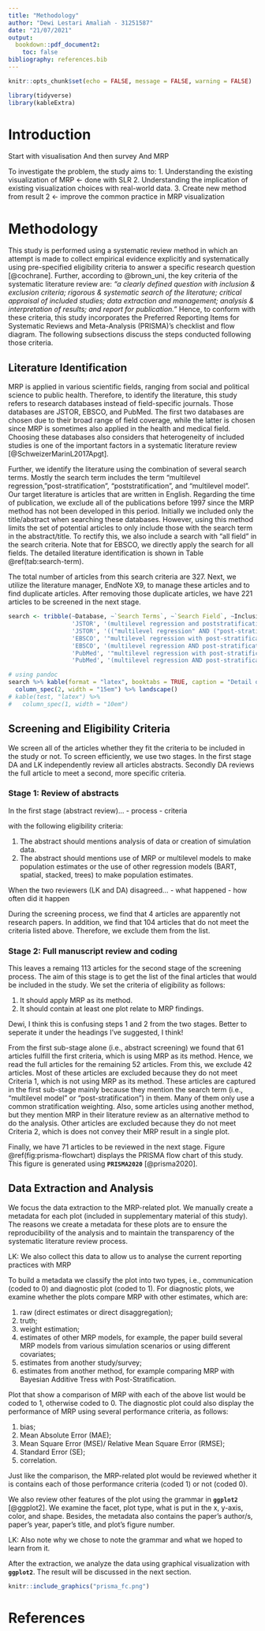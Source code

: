 ```yaml
---
title: "Methodology"
author: "Dewi Lestari Amaliah - 31251587"
date: "21/07/2021"
output: 
  bookdown::pdf_document2:
    toc: false
bibliography: references.bib
---
```


```r
knitr::opts_chunk$set(echo = FALSE, message = FALSE, warning = FALSE)

library(tidyverse)
library(kableExtra)
```


# Introduction

Start with visualisation
And then survey
And MRP

To investigate the problem, the study aims to:
1. Understanding the existing visualization of MRP <- done with SLR
2. Understanding the implication of existing visualization choices with real-world data. 
3. Create new method from result 2 <- improve the common practice in MRP visualization

# Methodology

This study is performed using a systematic review method in which an attempt is made to collect empirical evidence explicitly and systematically using pre-specified eligibility criteria to answer a specific research question [@cochrane]. Further, according to @brown_uni, the key criteria of the systematic literature review are: *"a clearly defined question with inclusion & exclusion criteria; rigorous & systematic search of the literature; critical appraisal of included studies; data extraction and management; analysis & interpretation of results; and report for publication."* Hence, to conform with these criteria, this study incorporates the Preferred Reporting Items for Systematic Reviews and Meta-Analysis (PRISMA)’s checklist and flow diagram. The following subsections discuss the steps conducted following those criteria. 


## Literature Identification

MRP is applied in various scientific fields, ranging from social and political science to public health. Therefore, to identify the literature, this study refers to research databases instead of field-specific journals. Those databases are JSTOR, EBSCO, and PubMed. The first two databases are chosen due to their broad range of field coverage, while the latter is chosen since MRP is sometimes also applied in the health and medical field. Choosing these databases also considers that heterogeneity of included studies is one of the important factors in a systematic literature review [@SchweizerMarinL2017Apgt].

Further, we identify the literature using the combination of several search terms. Mostly the search term includes the term "multilevel regression, "post-stratification", "poststratification", and "multilevel model". Our target literature is articles that are written in English. Regarding the time of publication, we exclude all of the publications before 1997 since the MRP method has not been developed in this period. Initially we included only the title/abstract when searching these databases. However, using this method limits the set of potential articles to only include those with the search term in the abstract/title. To rectify this, we also include a search with "all field" in the search criteria. Note that for EBSCO, we directly apply the search for all fields. The detailed literature identification is shown in Table \@ref(tab:search-term). 

The total number of articles from this search criteria are 327. Next, we utilize the literature manager, EndNote X9, to manage these articles and to find duplicate articles. After removing those duplicate articles, we have 221 articles to be screened in the next stage. 

```r

search <- tribble(~Database, ~`Search Terms`, ~`Search Field`, ~Inclusion, ~Exclusion, ~`Number Returned`,
                  'JSTOR', '(multilevel regression and poststratification) OR (“post-stratification”)', 'Abstract', 'Article, content I can access, English', 'anything before 1997', 44,
                  'JSTOR', '(("multilevel regression" AND ("post-stratification" OR Poststratification)) OR ("multilevel model" AND ("post-stratification" OR Poststratification)))', 'All field', 'Article, English', 'anything before 1997', 142, 
                  'EBSCO', '"multilevel regression with post-stratification" OR "multilevel regression with poststratification" OR "multilevel regression and Poststratification" OR "multilevel regression and Post-stratification"', 'All field', 'Academic (Peer-Reviewed) Journals, English', 'anything before 1997', 42,
                  'EBSCO', '(multilevel regression AND post-stratification) OR (multilevel model AND post-stratification) OR (multilevel regression AND poststratification ) OR (multilevel model AND poststratification)', 'All field', 'Academic (Peer-Reviewed) Journals, English', 'anything before 1997', 45,
                  'PubMed', '"multilevel regression with post-stratification" OR "multilevel regression with poststratification" OR "multilevel regression and Poststratification" OR "multilevel regression and Post-stratification"', 'Title/Abstract', 'Article, English', 'anything before 1997', 26,
                  'PubMed', '(multilevel regression AND post-stratification) OR (multilevel model AND post-stratification) OR (multilevel regression AND poststratification) OR (multilevel model AND poststratification)', 'All field', 'Article, English', 'anything before 1997', 28,)

# using pandoc 
search %>% kable(format = "latex", booktabs = TRUE, caption = "Detail of literature identification") %>%
  column_spec(2, width = "15em") %>% landscape()
# kable(test, "latex") %>%
#   column_spec(1, width = "10em")
```

## Screening and Eligibility Criteria

We screen all of the articles whether they fit the criteria to be included in the study or not. To screen efficiently, we use two stages. In the first stage DA and LK independently review all articles abstracts. Secondly DA reviews the full article to meet a second, more specific criteria. 

### Stage 1: Review of abstracts

In the first stage (abstract review)...
- process
- criteria

with the following eligibility criteria:

1. The abstract should mentions analysis of data or creation of simulation data. 
2. The abstract should mentions use of MRP or multilevel models to make population estimates or the use of other regression models (BART, spatial, stacked, trees) to make population estimates.

When the two reviewers (LK and DA) disagreed... 
- what happened
- how often did it happen

During the screening process, we find that 4 articles are apparently not research papers. In addition, we find that 104 articles that do not meet the criteria listed above. Therefore, we exclude them from the list.  

### Stage 2: Full manuscript review and coding

This leaves a remaing 113 articles for the second stage of the screening process. The aim of this stage is to get the list of the final articles that would be included in the study. We set the criteria of eligibility as follows:

1. It should apply MRP as its method.
2. It should contain at least one plot relate to MRP findings. 



Dewi, I think this is confusing steps 1 and 2 from the two stages. Better to seperate it under the headings I've suggested, I think!

From the first sub-stage alone (i.e., abstract screening) we found that 61 articles fulfill the first criteria, which is using MRP as its method. Hence, we read the full articles for the remaining 52 articles. From this, we exclude 42 articles. Most of these articles are excluded because they do not meet Criteria 1, which is not using MRP as its method. These articles are captured in the first sub-stage mainly because they mention the search term (i.e., "multilevel model" or "post-stratification") in them. Many of them only use a common stratification weighting. Also, some articles using another method, but they mention MRP in their literature review as an alternative method to do the analysis. Other articles are excluded because they do not meet Criteria 2, which is does not convey their MRP result in a single plot.

Finally, we have 71 articles to be reviewed in the next stage. Figure \@ref(fig:prisma-flowchart) displays the PRISMA flow chart of this study. This figure is generated using **`PRISMA2020`** [@prisma2020]. 

## Data Extraction and Analysis

We focus the data extraction to the MRP-related plot. We manually create a metadata for each plot (included in supplementary material of this study). The reasons we create a  metadata for these plots are to ensure the reproducibility of the analysis and to maintain the transparency of the systematic literature review process. 

LK: We also collect this data to allow us to analyse the current reporting practices with MRP

To build a metadata we classify the plot into two types, i.e., communication (coded to 0) and diagnostic plot (coded to 1). For diagnostic plots, we examine whether the plots compare MRP with other estimates, which are:

1. raw (direct estimates or direct disaggregation);
2. truth;
3. weight estimation;
4. estimates of other MRP models, for example, the paper build several MRP models from various simulation scenarios or using different covariates;
5. estimates from another study/survey;
6. estimates from another method, for example comparing MRP with Bayesian Additive Tress with Post-Stratification. 

Plot that show a comparison of MRP with each of the above list would be coded to 1, otherwise coded to 0.
The diagnostic plot could also display the performance of MRP using several performance criteria, as follows:

1. bias;
2. Mean Absolute Error (MAE);
3. Mean Square Error (MSE)/ Relative Mean Square Error (RMSE);
4. Standard Error (SE);
5. correlation. 

Just like the comparison, the MRP-related plot would be reviewed whether it is contains each of those performance criteria (coded 1) or not (coded 0). 

We also review other features of the plot using the grammar in **`ggplot2`** [@ggplot2]. We examine the facet, plot type, what is put in the x, y-axis, color, and shape. Besides, the metadata also contains the paper's author/s, paper's year, paper's title, and plot's figure number. 

LK: Also note why we chose to note the grammar and what we hoped to learn from it. 

After the extraction, we analyze the data using graphical visualization with **`ggplot2`**. The result will be discussed in the next section. 

```r

knitr::include_graphics("prisma_fc.png")
```

# References

